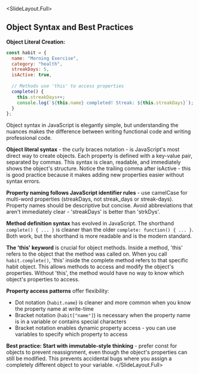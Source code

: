 
<SlideLayout.Full>
## Object Syntax and Best Practices

**Object Literal Creation:**
```javascript
const habit = {
  name: "Morning Exercise",
  category: "health", 
  streakDays: 5,
  isActive: true,
  
  // Methods use 'this' to access properties
  complete() {
    this.streakDays++;
    console.log(`${this.name} completed! Streak: ${this.streakDays}`);
  }
};
```
<Notes>
Object syntax in JavaScript is elegantly simple, but understanding the nuances makes the difference between writing functional code and writing professional code.

**Object literal syntax** - the curly braces notation - is JavaScript's most direct way to create objects. Each property is defined with a key-value pair, separated by commas. This syntax is clean, readable, and immediately shows the object's structure. Notice the trailing comma after isActive - this is good practice because it makes adding new properties easier without syntax errors.

**Property naming follows JavaScript identifier rules** - use camelCase for multi-word properties (streakDays, not streak_days or streak-days). Property names should be descriptive but concise. Avoid abbreviations that aren't immediately clear - 'streakDays' is better than 'strkDys'.

**Method definition syntax** has evolved in JavaScript. The shorthand `complete() { ... }` is cleaner than the older `complete: function() { ... }`. Both work, but the shorthand is more readable and is the modern standard.

**The 'this' keyword** is crucial for object methods. Inside a method, 'this' refers to the object that the method was called on. When you call `habit.complete()`, 'this' inside the complete method refers to that specific habit object. This allows methods to access and modify the object's properties. Without 'this', the method would have no way to know which object's properties to access.

**Property access patterns** offer flexibility:
- Dot notation (`habit.name`) is cleaner and more common when you know the property name at write-time
- Bracket notation (`habit["name"]`) is necessary when the property name is in a variable or contains special characters
- Bracket notation enables dynamic property access - you can use variables to specify which property to access

**Best practice: Start with immutable-style thinking** - prefer const for objects to prevent reassignment, even though the object's properties can still be modified. This prevents accidental bugs where you assign a completely different object to your variable.
</Notes>
</SlideLayout.Full>